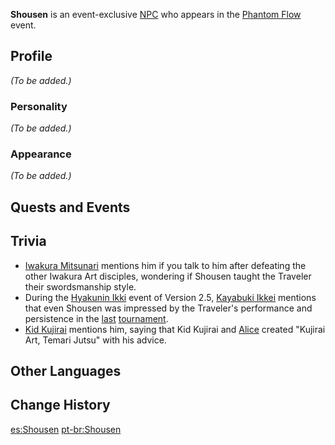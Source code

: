 {{Meta
<!-- Remove this template after adding the missing info -->
|missing_NPC_profile  = yes
}}
{{Character Infobox
|type             = Event NPC
|image            = NPC Shousen.png
|region           = Inazuma
|title            = Shinryuu Master
}}
'''Shousen''' is an event-exclusive [[NPC]] who appears in the [[Phantom Flow]] event.
<!--
==Location==
<gallery>
NPC Location Shousen.png|Shousen's location
NPC Location Shousen Context.png|Additional context
</gallery>
-->
==Profile==
<!-- detailed story/lore information goes here -->
''(To be added.)''

===Personality===
''(To be added.)''

===Appearance===
''(To be added.)''

==Quests and Events==
{{Quests and Events}}

==Trivia==
*[[Iwakura Mitsunari]] mentions him if you talk to him after defeating the other Iwakura Art disciples, wondering if Shousen taught the Traveler their swordsmanship style.
*During the [[Hyakunin Ikki/2022-03-18|Hyakunin Ikki]] event of Version 2.5, [[Kayabuki Ikkei]] mentions that even Shousen was impressed by the Traveler's performance and persistence in the [[Hyakunin Ikki/2021-09-02|last]] [[Hyakunin Ikki|tournament]].
*[[Kid Kujirai]] mentions him, saying that Kid Kujirai and [[Alice]] created "Kujirai Art, Temari Jutsu" with his advice.

==Other Languages==
{{Other Languages|default_hidden = 1
|en      = Shousen
|zhs     = 涉川
|zhs_rm  = Shèchuān
|zht     = 涉川
|zht_rm  = Shèchuān
|ja      = 渋川
|ja_rm   = Shousen
|ko      = 시부카와
|ko_rm   = Sibukawa
|es      = Shousen
|fr      = Shousen
|ru      = Сёсэн
|th      = Shousen
|vi      = Shousen
|de      = Shousen
|id      = Shousen
|pt      = Shousen
}}

==Change History==
{{Change History|2.0}}

[[es:Shousen]]
[[pt-br:Shousen]]